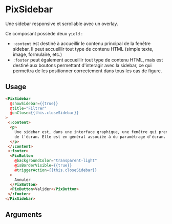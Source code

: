 

<Meta title="Basics/Sidebar" component="PixSidebar" argTypes={stories.argTypes} />

# PixSidebar

Une sidebar responsive et scrollable avec un overlay.

Ce composant possède deux `yield` :

- `:content` est destiné à accueillir le contenu principal de la fenêtre sidebar. Il peut accueillir tout type de
  contenu HTML (simple texte, image, formulaire, etc.)
- `:footer` peut également accueillir tout type de contenu HTML, mais est destiné aux boutons permettant d'interagir
  avec la sidebar, ce qui permettra de les positionner correctement dans tous les cas de figure.

<Canvas>
  <Story name="Default" story={stories.Default} height={500} />
</Canvas>

## Usage

```html
<PixSidebar
  @showSidebar={{true}}
  @title="Filtrer"
  @onClose={{this.closeSidebar}}
>
 <:content>
  <p>
    Une sidebar est, dans une interface graphique, une fenêtre qui prend le contrôle total du clavier et
    de l'écran. Elle est en général associée à du paramétrage d'écran.
  </p>
 </:content>
 <:footer>
  <PixButton
    @backgroundColor="transparent-light"
    @isBorderVisible={{true}}
    @triggerAction={{this.closeSidebar}}
  >
    Annuler
  </PixButton>
  <PixButton>Valider</PixButton>
 </:footer>
</PixSidebar>
```

## Arguments

<ArgsTable story="Default" />
